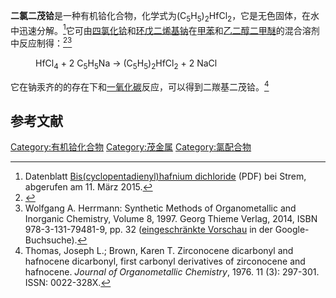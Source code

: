 {{Chembox
| Name = 
| NameEn = 
| ImageFile = Hafnocenedichloride.svg
|  ImageSize = 120px
|  ImageAlt = 
| IUPACName = 
| IUPACNameZh = 
| OtherNames = 二氯化二茂铪
| Section1 = {{Chembox Identifiers
|   CASNo = 12116-66-4
|   CASNo_Ref = {{cascite|correct|CAS}}
|   PubChem = 
|   SMILES =  }}
| Section2 = {{Chembox Properties
| C=10 | H=10 | Cl=2 | Hf=1
|   Appearance = 无色晶体
|   Density = 
|   MeltingPt = {{convert|230|-|233|C|K}}<ref>"Metal-Organics Catalog" physical property data were obtained from Gelest, Inc. of Morrisville, Pennsylvania (US). Retrieved from SciFinder. [2020-12-09].</ref>
|   BoilingPt = 
|   Solubility =  }}
| Section3 = {{Chembox Hazards
|   MainHazards = 
|   FlashPt = 
|   Autoignition =  }}
}}
'''二氯二茂铪'''是一种有机铪化合物，化学式为(C<sub>5</sub>H<sub>5</sub>)<sub>2</sub>HfCl<sub>2</sub>，它是无色固体，在水中迅速分解。<ref>Datenblatt [http://www.strem.com/uploads/sds/sd72-1000_DE.pdf Bis(cyclopentadienyl)hafnium dichloride] (PDF) bei Strem, abgerufen am 11. März 2015.</ref>它可由[[四氯化铪|四氯化铪]]和[[环戊二烯基钠|环戊二烯基钠]]在[[甲苯|甲苯]]和[[乙二醇二甲醚|乙二醇二甲醚]]的混合溶剂中反应制得：<ref>{{cite journal|journal=J. Chem. Soc. A|volume=0|issue=0|language=en|issn=0022-4944|date=1969|pages=2106–2110|doi=10.1039/J19690002106|url=http://xlink.rsc.org/?DOI=J19690002106|title=Metallocene halides. Part I. Synthesis, spectra, and redistribution equilibria of di-π-cyclopentadienyldihalogeno-titanium( IV ),-zirconium-( IV ), and -hafnium( IV )|accessdate=2020-12-09|author=P. M. Druce, B. M. Kingston, M. F. Lappert, T. R. Spalding, R. C. Srivastava}}</ref><ref>Wolfgang A. Herrmann: Synthetic Methods of Organometallic and Inorganic Chemistry, Volume 8, 1997. Georg Thieme Verlag, 2014, ISBN 978-3-131-79481-9, pp. 32 ([https://books.google.de/books?id=xoyZAwAAQBAJ&pg=PA32#v=onepage eingeschränkte Vorschau] {{Wayback|url=https://books.google.de/books?id=xoyZAwAAQBAJ&pg=PA32#v=onepage |date=20160409181721 }} in der Google-Buchsuche).</ref>
:HfCl<sub>4</sub> + 2 C<sub>5</sub>H<sub>5</sub>Na → (C<sub>5</sub>H<sub>5</sub>)<sub>2</sub>HfCl<sub>2</sub> + 2 NaCl

它在钠汞齐的的存在下和[[一氧化碳|一氧化碳]]反应，可以得到二羰基二茂铪。<ref>Thomas, Joseph L.; Brown, Karen T. Zirconocene dicarbonyl and hafnocene dicarbonyl, first carbonyl derivatives of zirconocene and hafnocene. ''Journal of Organometallic Chemistry'', 1976. 11 (3): 297-301. ISSN: 0022-328X.</ref>
==参考文献==
{{reflist}}

{{铪化合物}}
{{茂金属}}

[[Category:有机铪化合物|Category:有机铪化合物]]
[[Category:茂金属|Category:茂金属]]
[[Category:氯配合物|Category:氯配合物]]
